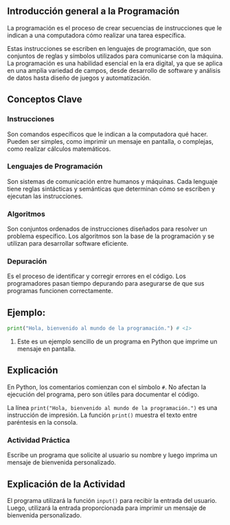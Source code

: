 ## Introducción general a la Programación

La programación es el proceso de crear secuencias de instrucciones que le indican a una computadora cómo realizar una tarea específica.

Estas instrucciones se escriben en lenguajes de programación, que son conjuntos de reglas y símbolos utilizados para comunicarse con la máquina. La programación es una habilidad esencial en la era digital, ya que se aplica en una amplia variedad de campos, desde desarrollo de software y análisis de datos hasta diseño de juegos y automatización.

## Conceptos Clave

### Instrucciones

Son comandos específicos que le indican a la computadora qué hacer. Pueden ser simples, como imprimir un mensaje en pantalla, o complejas, como realizar cálculos matemáticos.

### Lenguajes de Programación

Son sistemas de comunicación entre humanos y máquinas. Cada lenguaje tiene reglas sintácticas y semánticas que determinan cómo se escriben y ejecutan las instrucciones.

### Algoritmos

Son conjuntos ordenados de instrucciones diseñados para resolver un problema específico. Los algoritmos son la base de la programación y se utilizan para desarrollar software eficiente.

### Depuración

Es el proceso de identificar y corregir errores en el código. Los programadores pasan tiempo depurando para asegurarse de que sus programas funcionen correctamente.

## Ejemplo:

``` python
print("Hola, bienvenido al mundo de la programación.") # <1>
```

1.  Este es un ejemplo sencillo de un programa en Python que imprime un mensaje en pantalla.

## Explicación

En Python, los comentarios comienzan con el símbolo `#`. No afectan la ejecución del programa, pero son útiles para documentar el código.

La línea `print("Hola, bienvenido al mundo de la programación.")` es una instrucción de impresión. La función `print()` muestra el texto entre paréntesis en la consola.

::: callout-important
### Actividad Práctica

Escribe un programa que solicite al usuario su nombre y luego imprima un mensaje de bienvenida personalizado.
:::

## Explicación de la Actividad

El programa utilizará la función `input()` para recibir la entrada del usuario. Luego, utilizará la entrada proporcionada para imprimir un mensaje de bienvenida personalizado.